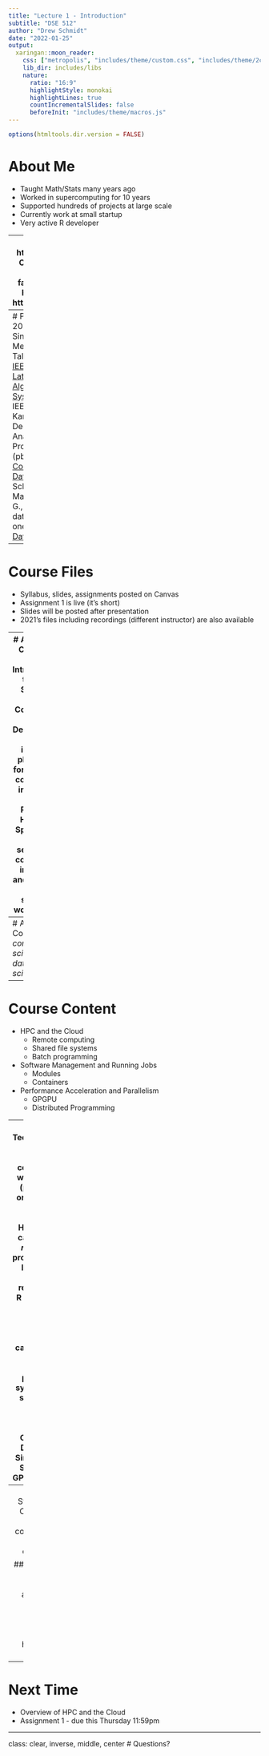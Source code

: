 ```yaml
---
title: "Lecture 1 - Introduction"
subtitle: "DSE 512"
author: "Drew Schmidt"
date: "2022-01-25"
output:
  xaringan::moon_reader:
    css: ["metropolis", "includes/theme/custom.css", "includes/theme/2col.css"]
    lib_dir: includes/libs
    nature:
      ratio: "16:9"
      highlightStyle: monokai
      highlightLines: true
      countIncrementalSlides: false
      beforeInit: "includes/theme/macros.js"
---
```


```r
options(htmltools.dir.version = FALSE)
```

# About Me
* Taught Math/Stats many years ago
* Worked in supercomputing for 10 years
* Supported hundreds of projects at large scale
* Currently work at small startup
* Very active R developer

---
# Software
* pbdR https://pbdr.org
* fml Project
  - Code https://github.com/fml-fam
  - Blog https://fml-fam.github.io/blog/
* HPCRAN https://hpcran.org/
* GitHub https://github.com/wrathematics

---
# Publications
* Schmidt, D., 2020, November. A Survey of Singular Value Decomposition Methods for Distributed Tall/Skinny Data. In 2020 [IEEE/ACM 11th Workshop on Latest Advances in Scalable Algorithms for Large-Scale Systems (ScalA) (pp. 27-34)](https://ieeexplore.ieee.org/abstract/document/9308812/). IEEE.
* Hasan, S.S., Schmidt, D., Kannan, R. and Imam, N., 2019, December. A Scalable Graph Analytics Framework for Programming with Big Data in R (pbdR). In 2019 [IEEE International Conference on Big Data (Big Data) (pp. 4783-4792)](https://ieeexplore.ieee.org/abstract/document/9006155/). IEEE.
* Schmidt, D., Chen, W.C., Matheson, M.A. and Ostrouchov, G., 2017. Programming with BIG data in R: Scaling analytics from one to thousands of nodes. [Big Data Research, 8, pp.1-11.](https://www.sciencedirect.com/science/article/abs/pii/S221457961630065X)

---
# Course Files
* Syllabus, slides, assignments posted on Canvas
* Assignment 1 is live (it's short)
* Slides will be posted after presentation
* 2021's files including recordings (different instructor) are also available

---
# About the Course
* Title: Introduction to Data Science and Computing II
* Description: Topics include: platforms for scalable computing including Map Reduce, Hadoop, Spark, and HPC, setting up computing in cloud, and modern data science work flows.

---
# About the Course
*The computer science of data science.*

---
# Course Content
* HPC and the Cloud
  - Remote computing
  - Shared file systems
  - Batch programming
* Software Management and Running Jobs
  - Modules
  - Containers
* Performance Acceleration and Parallelism
  - GPGPU
  - Distributed Programming

---
# Technologies
* Assume you're comfortable with
  - a HLL (probably R or Python)
  - basic shell stuff
* Homeworks can use any *reasonable* programming language (I strongly recommend R or Python)
* Some things we will use in various capacities:
  - ssh, sftp/scp, parallel file systems, job schedulers, ...
  - AWS EC2 and ISAAC
  - Containers: Docker and Singularity
  - Some basic GPGPU
  - MPI

---
# Course Structure
## Class Hours
* Lecture component
* Interactive component

## Outside of Class
* A homework assignment every few weeks
* Maybe a "super homework" (a project)

---
# Next Time
* Overview of HPC and the Cloud
* Assignment 1 - due this Thursday 11:59pm

---
class: clear, inverse, middle, center
# Questions?
